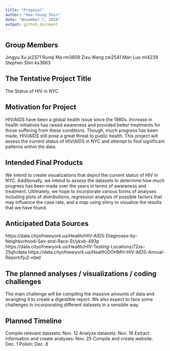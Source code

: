 ```yaml
---
title: "Proposal"
author: "Kee-Young Shin"
date: "November 7, 2018"
output: github_document
---
```


## Group Members
Jingyu Xu jx2371
Runqi Ma rm3609
Zixu Wang zw2541
Man Luo ml4239
Stephen Shin ks3663

## The Tentative Project Title
The Status of HIV in NYC

## Motivation for Project
HIV/AIDS have been a global health issue since the 1980s. Increase in health initiatives has raised awareness and provided better treatments for those suffering from these conditions. Though, much progress has been made, HIV/AIDS still pose a great threat to public health. This project will assess the current status of HIV/AIDS in NYC and attempt to find significant patterns within the data. 

## Intended Final Products
We intend to create visualizations that depict the current status of HIV in NYC. Additionally, we intend to assess the datasets to determine how much progress has been made over the years in terms of awareness and treatment. Ultimately, we hope to incorporate various forms of analyses including plots of distributions, regression analysis of possible factors that may influence the case rate, and a map using shiny to visualize the results that we have found. 

## Anticipated Data Sources
https://data.cityofnewyork.us/Health/HIV-AIDS-Diagnoses-by-Neighborhood-Sex-and-Race-Et/ykvb-493p
https://data.cityofnewyork.us/Health/HIV-Testing-Locations/72ss-25qh/data
https://data.cityofnewyork.us/Health/DOHMH-HIV-AIDS-Annual-Report/fju2-rdad

## The planned analyses / visualizations / coding challenges
The main challenge will be compiling the massive amounts of data and wrangling it to create a digestible report. We also expect to face some challenges in incorporating different datasets in a sensible way. 

## Planned Timeline
Compile relevant datasets: Nov. 12
Analyze datasets: Nov. 16
Extract information and create analyses: Nov. 25
Compile and create website: Dec. 1
Polish: Dec. 6
